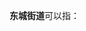'''东城街道'''可以指：
{{PRC admin/disambig|14/05/22/400/000|14/05/81/002/000|14/08/02/002/000|15/04/02/004/000|15/25/01/003/000|21/01/81/001/000|21/08/81/003/000|21/13/82/001/000|22/02/03/012/000|33/03/24/001/000|33/07/84/001/000|33/10/03/001/000|34/12/82/001/000|35/08/02/001/000|37/05/02/003/000|37/07/24/002/000|37/15/02/009/000|37/17/02/001/000|37/17/22/004/000|41/04/25/002/000|41/16/23/002/000|41/16/24/001/000|42/10/03/002/000|42/13/03/002/000|42/28/02/002/000|44/12/84/002/000|44/18/02/007/000|44/19/00/003/000|50/01/19/001/000|50/02/24/002/000|51/15/02/002/000|51/17/02/001/000|51/18/02/001/000|51/19/02/001/000|51/34/01/003/000|61/04/81/001/000|65/29/23/004/000|65/90/01/005/000}}
{{dab|cat=四字乡级行政区划消歧义}}